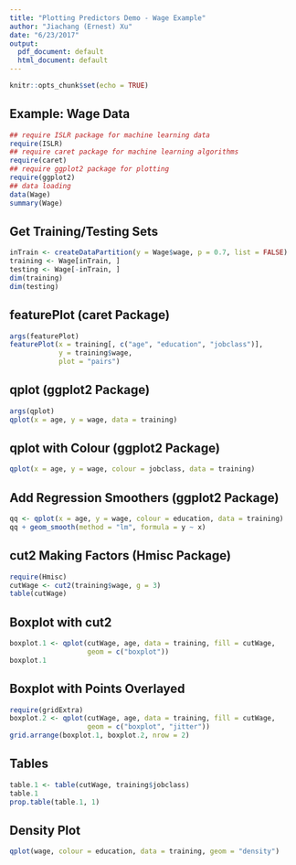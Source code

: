 ```yaml
---
title: "Plotting Predictors Demo - Wage Example"
author: "Jiachang (Ernest) Xu"
date: "6/23/2017"
output:
  pdf_document: default
  html_document: default
---
```


```r
knitr::opts_chunk$set(echo = TRUE)
```

## Example: Wage Data

```r
## require ISLR package for machine learning data
require(ISLR)
## require caret package for machine learning algorithms
require(caret)
## require ggplot2 package for plotting
require(ggplot2)
## data loading
data(Wage)
summary(Wage)
```

## Get Training/Testing Sets

```r
inTrain <- createDataPartition(y = Wage$wage, p = 0.7, list = FALSE)
training <- Wage[inTrain, ]
testing <- Wage[-inTrain, ]
dim(training)
dim(testing)
```

## featurePlot (caret Package)

```r
args(featurePlot)
featurePlot(x = training[, c("age", "education", "jobclass")], 
            y = training$wage, 
            plot = "pairs")
```

## qplot (ggplot2 Package)

```r
args(qplot)
qplot(x = age, y = wage, data = training)
```

## qplot with Colour (ggplot2 Package)

```r
qplot(x = age, y = wage, colour = jobclass, data = training)
```

## Add Regression Smoothers (ggplot2 Package)

```r
qq <- qplot(x = age, y = wage, colour = education, data = training)
qq + geom_smooth(method = "lm", formula = y ~ x)
```

## cut2 Making Factors (Hmisc Package)

```r
require(Hmisc)
cutWage <- cut2(training$wage, g = 3)
table(cutWage)
```

## Boxplot with cut2

```r
boxplot.1 <- qplot(cutWage, age, data = training, fill = cutWage, 
                   geom = c("boxplot"))
boxplot.1
```

## Boxplot with Points Overlayed

```r
require(gridExtra)
boxplot.2 <- qplot(cutWage, age, data = training, fill = cutWage, 
                   geom = c("boxplot", "jitter"))
grid.arrange(boxplot.1, boxplot.2, nrow = 2)
```

## Tables

```r
table.1 <- table(cutWage, training$jobclass)
table.1
prop.table(table.1, 1)
```

## Density Plot

```r
qplot(wage, colour = education, data = training, geom = "density")
```